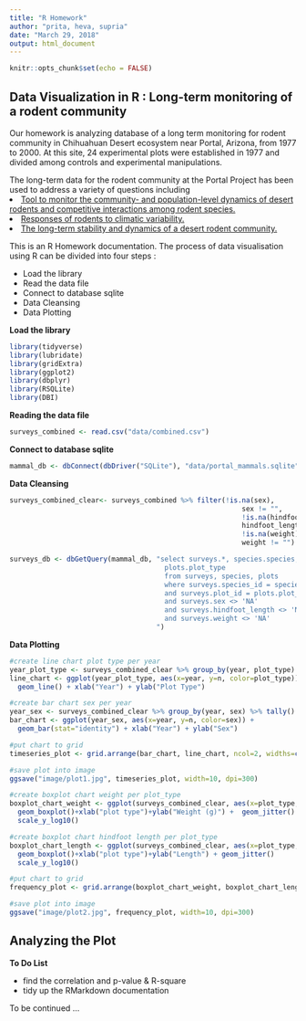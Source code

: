 ```yaml
---
title: "R Homework"
author: "prita, heva, supria"
date: "March 29, 2018"
output: html_document
---
```


```r
knitr::opts_chunk$set(echo = FALSE)
```

## Data Visualization in R : Long-term monitoring of a rodent community

Our homework is analyzing database of a long term monitoring for rodent community in Chihuahuan Desert ecosystem near Portal, Arizona, from 1977 to 2000. At this site, 24 experimental plots were established in 1977 and divided among controls and experimental manipulations. 

The long-term data for the rodent community at the Portal Project has been used to address a variety of questions including
<u>
  <li>Tool to monitor the community- and population-level dynamics of desert rodents and competitive interactions among rodent species.</li>
  <li>Responses of rodents to climatic variability.</li>
  <li>The long-term stability and dynamics of a desert rodent community.</li>
</u>  


This is an R Homework documentation. The process of data visualisation using R can be divided into four steps : 
<ul>
  <li>Load the library</li>
  <li>Read the data file</li>
  <li>Connect to database sqlite</li>
  <li>Data Cleansing</li>
  <li>Data Plotting</li>
</ul>

<strong>Load the library</strong>

```r
library(tidyverse)
library(lubridate)
library(gridExtra)
library(ggplot2)
library(dbplyr)
library(RSQLite)
library(DBI)
```


<strong>Reading the data file</strong>

```r
surveys_combined <- read.csv("data/combined.csv")
```

<strong>Connect to database sqlite</strong>

```r
mammal_db <- dbConnect(dbDriver("SQLite"), "data/portal_mammals.sqlite")
```

<strong>Data Cleansing</strong>

```r
surveys_combined_clear<- surveys_combined %>% filter(!is.na(sex), 
                                                         sex != "",
                                                         !is.na(hindfoot_length), 
                                                         hindfoot_length != "",
                                                         !is.na(weight), 
                                                         weight != "") 
```

```r
surveys_db <- dbGetQuery(mammal_db, "select surveys.*, species.species, species.taxa, species.genus,
                                      plots.plot_type
                                      from surveys, species, plots
                                      where surveys.species_id = species.species_id
                                      and surveys.plot_id = plots.plot_id
                                      and surveys.sex <> 'NA'
                                      and surveys.hindfoot_length <> 'NA'
                                      and surveys.weight <> 'NA'
                                    ")
```

<strong>Data Plotting</strong>

```r
#create line chart plot type per year
year_plot_type <- surveys_combined_clear %>% group_by(year, plot_type) %>% tally()
line_chart <- ggplot(year_plot_type, aes(x=year, y=n, color=plot_type)) + 
  geom_line() + xlab("Year") + ylab("Plot Type")

#create bar chart sex per year
year_sex <- surveys_combined_clear %>% group_by(year, sex) %>% tally()
bar_chart <- ggplot(year_sex, aes(x=year, y=n, color=sex)) + 
  geom_bar(stat="identity") + xlab("Year") + ylab("Sex")

#put chart to grid
timeseries_plot <- grid.arrange(bar_chart, line_chart, ncol=2, widths=c(4,6))

#save plot into image
ggsave("image/plot1.jpg", timeseries_plot, width=10, dpi=300)
```


```r
#create boxplot chart weight per plot_type
boxplot_chart_weight <- ggplot(surveys_combined_clear, aes(x=plot_type, y=weight))+
  geom_boxplot()+xlab("plot type")+ylab("Weight (g)") +  geom_jitter() +
  scale_y_log10()

#create boxplot chart hindfoot length per plot_type
boxplot_chart_length <- ggplot(surveys_combined_clear, aes(x=plot_type, y=hindfoot_length))+
  geom_boxplot()+xlab("plot type")+ylab("Length") + geom_jitter()
  scale_y_log10()

#put chart to grid
frequency_plot <- grid.arrange(boxplot_chart_weight, boxplot_chart_length, ncol=2, widths=c(5,5))

#save plot into image
ggsave("image/plot2.jpg", frequency_plot, width=10, dpi=300)
```



## Analyzing the Plot

<strong>To Do List</strong>
<ul>
<li>find the correlation and p-value & R-square</li>
<li>tidy up the RMarkdown documentation</li>
</ul>

To be continued ... 

